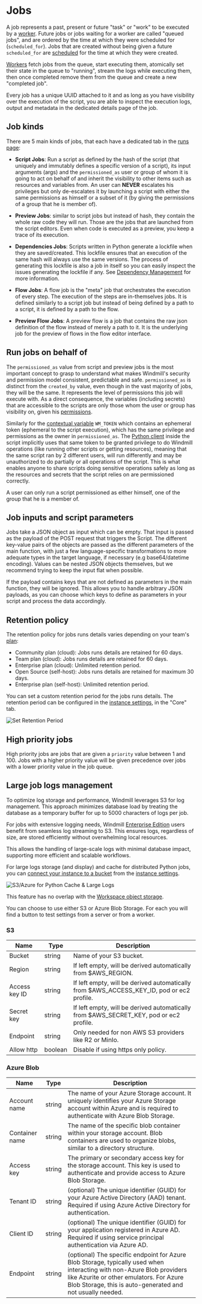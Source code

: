 
# Jobs

A job represents a past, present or future "task" or "work" to be executed by a
[worker](../9_worker_groups/index.mdx). Future jobs or jobs waiting for a worker are called "queued
jobs", and are ordered by the time at which they were scheduled for
(`scheduled_for`). Jobs that are created without being given a future
`scheduled_for` are [scheduled](../1_scheduling/index.mdx) for the time at which they were created.

[Workers](../9_worker_groups/index.mdx) fetch jobs from the queue, start executing them, atomically
set their state in the queue to "running", stream the logs while executing them,
then once completed remove them from the queue and create a new "completed job".

Every job has a unique UUID attached to it and as long as you have visibility
over the execution of the script, you are able to inspect the execution logs,
output and metadata in the dedicated details page of the job.

<div className="grid grid-cols-2 gap-6 mb-4">
	<DocCard
		title="Workers and worker groups"
		description="Worker Groups allow users to run scripts and flows on different machines with varying specifications."
		href="/docs/core_concepts/worker_groups"
	/>
	<DocCard
		title="Dedicated workers / High throughput"
		description="Dedicated Workers are workers that are dedicated to a particular script."
		href="/docs/core_concepts/dedicated_workers"
	/>
	<DocCard
		title="Worker groups management UI"
		description="On Enterpris Edition, worker groups can be managed through Windmill UI."
		href="/docs/misc/worker_group_management_ui"
	/>
	<DocCard
		title="Init scripts"
		description="Init scripts are executed at the beginning when the worker starts."
		href="/docs/advanced/preinstall_binaries#init-scripts"
	/>
</div>

## Job kinds

There are 5 main kinds of jobs, that each have a dedicated tab in the [runs page](../5_monitor_past_and_future_runs/index.mdx):

- **Script Jobs**: Run a script as defined by the hash of the script (that
  uniquely and immutably defines a specific version of a script), its input
  arguments (args) and the `permissioned_as` user or group of whom it is going to
  act on behalf of and inherit the visibility to other items such as resources
  and variables from. An user can **NEVER** escalates his privileges but only
  de-escalates it by launching a script with either the same permissions as
  himself or a subset of it (by giving the permissions of a group that he is
  member of).

- **Preview Jobs**: similar to script jobs but instead of hash, they contain the
  whole raw code they will run. Those are the jobs that are launched from the
  script editors. Even when code is executed as a preview, you keep a trace of
  its execution.

- **Dependencies Jobs**: Scripts written in Python generate a lockfile when
  they are saved/created. This lockfile ensures that an execution of the same
  hash will always use the same versions. The process of generating this
  lockfile is also a job in itself so you can easily inspect the issues
  generating the lockfile if any. See
  [Dependency Management](../../advanced/6_imports/index.mdx) for more information.

- **Flow Jobs**: A flow job is the "meta" job that orchestrates the execution of
  every step. The execution of the steps are in-themselves jobs. It is defined
  similarly to a script job but instead of being defined by a path to a script,
  it is defined by a path to the flow.

- **Preview Flow Jobs**: A preview flow is a job that contains the raw json
  definition of the flow instead of merely a path to it. It is the underlying
  job for the preview of flows in the flow editor interface.

## Run jobs on behalf of

The `permissioned_as` value from script and preview jobs is the most important
concept to grasp to understand what makes Windmill's security and permission
model consistent, predictable and safe. `permissioned_as` is distinct from the
`created_by` value, even though in the vast majority of jobs, they will be the
same. It represents the level of permissions this job will execute with. As a
direct consequence, the variables (including secrets) that are accessible to the
scripts are only those whom the user or group has visibility on, given his
[permissions](../16_roles_and_permissions/index.mdx).

Similarly for the [contextual variable](../47_environment_variables/index.mdx#contextual-variables) `WM_TOKEN` which
contains an ephemeral token (ephemeral to the script execution), which has the
same privilege and permissions as the owner in `permissioned_as`. The
[Python client](../../advanced/2_clients/python_client.md) inside the script implicitly uses that same
token to be granted privilege to do Windmill operations (like running other
scripts or getting resources), meaning that the same script ran by 2 different
users, will run differently and may be unauthorized to do partially or all
operations of the script. This is what enables anyone to share scripts doing
sensitive operations safely as long as the resources and secrets that the script
relies on are permissioned correctly.

A user can only run a script permissioned as either himself, one of the group
that he is a member of.

## Job inputs and script parameters

Jobs take a JSON object as input which can be empty. That input is passed as the payload of the POST request that triggers the Script. The different key-value pairs of the objects are passed as the different parameters of the main function, with just a few language-specific transformations to more adequate types in the target language, if necessary (e.g base64/datetime encoding). Values can be nested JSON objects themselves, but we recommend trying to keep the input flat when possible.

If the payload contains keys that are not defined as parameters in the main function, they will be ignored. This allows you to handle arbitrary JSON payloads, as you can choose which keys to define as parameters in your script and process the data accordingly.

## Retention policy

The retention policy for jobs runs details varies depending on your team's [plan](/pricing):

- Community plan (cloud): Jobs runs details are retained for 60 days.
- Team plan (cloud): Jobs runs details are retained for 60 days.
- Enterprise plan (cloud): Unlimited retention period.
- Open Source (self-host): Jobs runs details are retained for maximum 30 days.
- Enterprise plan (self-host): Unlimited retention period.

You can set a custom retention period for the jobs runs details. The retention period can be configured in the [instance settings](../../advanced/18_instance_settings/index.mdx#retention-period-in-secs), in the "Core" tab.

![Set Retention Period](./set_retention_policy.png "Set Retention Period")

<div className="grid grid-cols-2 gap-6 mb-4">
	<DocCard
		title="Plans & How to Upgrade"
		description="Details on each Windmill Plan"
		href="/pricing"
	/>
</div>

## High priority jobs

High priority jobs are jobs that are given a `priority` value between 1 and 100. Jobs with a higher priority value will be given precedence over jobs with a lower priority value in the job queue.

## Large job logs management

To optimize log storage and performance, Windmill leverages S3 for log management. This approach minimizes database load by treating the database as a temporary buffer for up to 5000 characters of logs per job.

For jobs with extensive logging needs, Windmill [Enterprise Edition](/pricing) users benefit from seamless log streaming to S3. This ensures logs, regardless of size, are stored efficiently without overwhelming local resources.

This allows the handling of large-scale logs with minimal database impact, supporting more efficient and scalable workflows.

For large logs storage (and display) and cache for distributed Python jobs, you can [connect your instance to a bucket](../38_object_storage_in_windmill/index.mdx#instance-object-storage) from the [instance settings](../../advanced/18_instance_settings/index.mdx#instance-object-storage).

![S3/Azure for Python Cache & Large Logs](./s3_azure_cache.png "S3/Azure for Python Cache & Large Logs")

This feature has no overlap with the [Workspace object storage](../38_object_storage_in_windmill/index.mdx#workspace-object-storage).

You can choose to use either S3 or Azure Blob Storage. For each you will find a button to test settings from a server or from a worker.

<div className="grid grid-cols-2 gap-6 mb-4">
	<DocCard
		title="Instance object storage"
		description="Connect instance to S3 for large-scale log management and distributed dependency caching."
		href="/docs/core_concepts/object_storage_in_windmill"
	/>
</div>

### S3

| Name         | Type       | Description                                                                   |
| ------------ | ---------- | ----------------------------------------------------------------------------- |
| Bucket       | string     | Name of your S3 bucket.                                                       |
| Region       | string     | If left empty, will be derived automatically from $AWS_REGION.   			    |
| Access key ID       | string     | If left empty, will be derived automatically from $AWS_ACCESS_KEY_ID, pod or ec2 profile.   	    |
| Secret key       | string     | If left empty, will be derived automatically from $AWS_SECRET_KEY, pod or ec2 profile.   	    |
| Endpoint       | string     | Only needed for non AWS S3 providers like R2 or MinIo.   	    |
| Allow http       | boolean     | Disable if using https only policy.   	    |

### Azure Blob

| Name           | Type       | Description                                                                   |
| -------------- | ---------- | ----------------------------------------------------------------------------- |
| Account name   | string     | The name of your Azure Storage account. It uniquely identifies your Azure Storage account within Azure and is required to authenticate with Azure Blob Storage. |
| Container name | string     | The name of the specific blob container within your storage account. Blob containers are used to organize blobs, similar to a directory structure. |
| Access key     | string     | The primary or secondary access key for the storage account. This key is used to authenticate and provide access to Azure Blob Storage. |
| Tenant ID      | string     | (optional) The unique identifier (GUID) for your Azure Active Directory (AAD) tenant. Required if using Azure Active Directory for authentication. |
| Client ID      | string     | (optional) The unique identifier (GUID) for your application registered in Azure AD. Required if using service principal authentication via Azure AD. |
| Endpoint       | string     | (optional) The specific endpoint for Azure Blob Storage, typically used when interacting with non-Azure Blob providers like Azurite or other emulators. For Azure Blob Storage, this is auto-generated and not usually needed. |